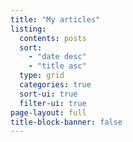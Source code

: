```yaml
---
title: "My articles"
listing:
  contents: posts
  sort: 
    - "date desc"
    - "title asc"
  type: grid
  categories: true
  sort-ui: true
  filter-ui: true
page-layout: full
title-block-banner: false
---
```



